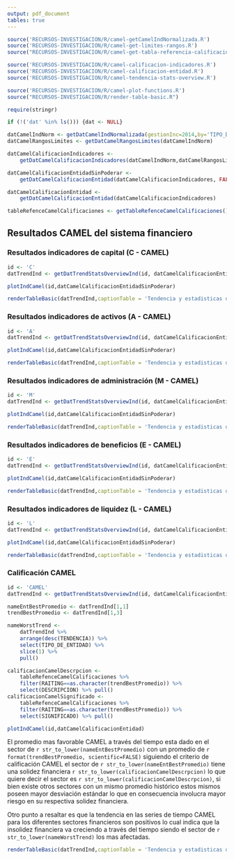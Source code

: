 ```yaml
---
output: pdf_document
tables: true
---
```


```r
source('RECURSOS-INVESTIGACION/R/camel-getCamelIndNormalizada.R')
source('RECURSOS-INVESTIGACION/R/camel-get-limites-rangos.R')
source("RECURSOS-INVESTIGACION/R/camel-get-tabla-referencia-calificaciones.R")

source('RECURSOS-INVESTIGACION/R/camel-calificacion-indicadores.R')
source('RECURSOS-INVESTIGACION/R/camel-calificacion-entidad.R')
source('RECURSOS-INVESTIGACION/R/camel-tendencia-stats-overview.R')

source('RECURSOS-INVESTIGACION/R/camel-plot-functions.R')
source("RECURSOS-INVESTIGACION/R/render-table-basic.R")

require(stringr)

if (!('dat' %in% ls())) {dat <- NULL}

datCamelIndNorm <- getDatCamelIndNormalizada(gestionInc=2014,by='TIPO_DE_ENTIDAD',dat=dat)
datCamelRangosLimites <- getDatCamelRangosLimites(datCamelIndNorm)

datCamelCalificacionIndicadores <- 
    getDatCamelCalificacionIndicadores(datCamelIndNorm,datCamelRangosLimites)

datCamelCalificacionEntidadSinPoderar <- 
    getDatCamelCalificacionEntidad(datCamelCalificacionIndicadores, FALSE)

datCamelCalificacionEntidad <- 
    getDatCamelCalificacionEntidad(datCamelCalificacionIndicadores)

tableRefenceCamelCalificaciones <- getTableRefenceCamelCalificaciones()

```

## Resultados CAMEL del sistema financiero

### Resultados indicadores de capital (C - CAMEL)

```r
id <- 'C'
datTrendInd <- getDatTrendStatsOverviewInd(id, datCamelCalificacionEntidadSinPoderar,TRUE ,FALSE)
```


```r
plotIndCamel(id,datCamelCalificacionEntidadSinPoderar)
```

```r
renderTableBasic(datTrendInd,captionTable = 'Tendencia y estadisticas de indicadores de capital (CAMEL)',fontSize = 6.5)
```


\newpage
### Resultados indicadores de activos (A - CAMEL)

```r
id <- 'A'
datTrendInd <- getDatTrendStatsOverviewInd(id, datCamelCalificacionEntidadSinPoderar,TRUE ,FALSE)
```

```r
plotIndCamel(id,datCamelCalificacionEntidadSinPoderar)
```

```r
renderTableBasic(datTrendInd,captionTable = 'Tendencia y estadisticas de indicadores de activos (CAMEL)',fontSize = 6.5)
```



\newpage
### Resultados indicadores de administración (M - CAMEL)

```r
id <- 'M'
datTrendInd <- getDatTrendStatsOverviewInd(id, datCamelCalificacionEntidadSinPoderar,TRUE ,FALSE)
```

```r
plotIndCamel(id,datCamelCalificacionEntidadSinPoderar)
```

```r
renderTableBasic(datTrendInd,captionTable = 'Tendencia y estadisticas de indicadores de administración (CAMEL)',fontSize = 6.5)
```



\newpage
### Resultados indicadores de beneficios (E - CAMEL)

```r
id <- 'E'
datTrendInd <- getDatTrendStatsOverviewInd(id, datCamelCalificacionEntidadSinPoderar,TRUE ,FALSE)
```

```r
plotIndCamel(id,datCamelCalificacionEntidadSinPoderar)
```

```r
renderTableBasic(datTrendInd,captionTable = 'Tendencia y estadisticas de indicadores de beneficios o rendimiento (CAMEL)',fontSize = 6.5)
```



\newpage
### Resultados indicadores de liquidez (L - CAMEL)

```r
id <- 'L'
datTrendInd <- getDatTrendStatsOverviewInd(id, datCamelCalificacionEntidadSinPoderar,TRUE ,FALSE)
```

```r
plotIndCamel(id,datCamelCalificacionEntidadSinPoderar)
```

```r
renderTableBasic(datTrendInd,captionTable = 'Tendencia y estadisticas de indicadores de liquidez (CAMEL)',fontSize = 6.5)
```



\newpage
### Calificación CAMEL

```r
id <- 'CAMEL'
datTrendInd <- getDatTrendStatsOverviewInd(id, datCamelCalificacionEntidad,TRUE ,FALSE)

nameEntBestPromedio <- datTrendInd[1,1]
trendBestPromedio <- datTrendInd[1,3]

nameWorstTrend <- 
    datTrendInd %>% 
    arrange(desc(TENDENCIA)) %>% 
    select(TIPO_DE_ENTIDAD) %>% 
    slice(1) %>% 
    pull()

calificacionCamelDescrpcion <- 
    tableRefenceCamelCalificaciones %>% 
    filter(RAITING==as.character(trendBestPromedio)) %>% 
    select(DESCRIPCION) %>% pull()
calificacionCamelSignificado <- 
    tableRefenceCamelCalificaciones %>% 
    filter(RAITING==as.character(trendBestPromedio)) %>% 
    select(SIGNIFICADO) %>% pull()

```

```r
plotIndCamel(id,datCamelCalificacionEntidad)
```

El promedio mas favorable CAMEL a través del tiempo esta dado en el sector de `r str_to_lower(nameEntBestPromedio)` con un promedio de `r format(trendBestPromedio, scientific=FALSE)` siguiendo el criterio de calificación CAMEL el sector de `r str_to_lower(nameEntBestPromedio)` tiene una solidez financiera `r str_to_lower(calificacionCamelDescrpcion)` lo que quiere decir el sector es `r str_to_lower(calificacionCamelDescrpcion)`, si bien existe otros sectores con un mismo promedio histórico estos mismos poseen mayor desviación estándar lo que en consecuencia involucra mayor riesgo en su respectiva solidez financiera.

Otro punto a resaltar es que la tendencia en las series de tiempo CAMEL para los diferentes sectores financieros son positivos lo cual indica que la insolidez financiera va creciendo a través del tiempo siendo el sector de `r str_to_lower(nameWorstTrend)` los mas afectadas.


```r
renderTableBasic(datTrendInd,captionTable = 'Tendencia y estadisticas de CAMEL por tipo de entidad',fontSize = 6.5)
```




